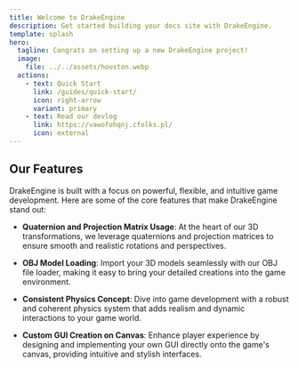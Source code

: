 ```yaml
---
title: Welcome to DrakeEngine
description: Get started building your docs site with DrakeEngine.
template: splash
hero:
  tagline: Congrats on setting up a new DrakeEngine project!
  image:
    file: ../../assets/houston.webp
  actions:
    - text: Quick Start
      link: /guides/quick-start/
      icon: right-arrow
      variant: primary
    - text: Read our devlog
      link: https://vawofohqnj.cfolks.pl/
      icon: external
---
```


## Our Features

DrakeEngine is built with a focus on powerful, flexible, and intuitive game development. Here are some of the core features that make DrakeEngine stand out:

- **Quaternion and Projection Matrix Usage**: At the heart of our 3D transformations, we leverage quaternions and projection matrices to ensure smooth and realistic rotations and perspectives.

- **OBJ Model Loading**: Import your 3D models seamlessly with our OBJ file loader, making it easy to bring your detailed creations into the game environment.

- **Consistent Physics Concept**: Dive into game development with a robust and coherent physics system that adds realism and dynamic interactions to your game world.

- **Custom GUI Creation on Canvas**: Enhance player experience by designing and implementing your own GUI directly onto the game's canvas, providing intuitive and stylish interfaces.
